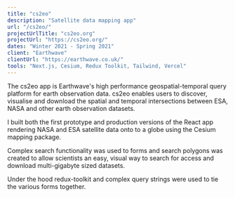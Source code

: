 ```yaml
---
title: "cs2eo"
description: "Satellite data mapping app"
url: "/cs2eo/"
projectUrlTitle: "cs2eo.org"
projectUrl: "https://cs2eo.org/"
dates: "Winter 2021 - Spring 2021"
client: "Earthwave"
clientUrl: "https://earthwave.co.uk/"
tools: "Next.js, Cesium, Redux Toolkit, Tailwind, Vercel"
---
```


The cs2eo app is Earthwave's high performance geospatial-temporal query platform for earth observation data. cs2eo enables users to discover, visualise and download the spatial and temporal intersections between ESA, NASA and other earth observation datasets.

I built both the first prototype and production versions of the React app rendering NASA and ESA satellite data onto to a globe using the Cesium mapping package.

Complex search functionality was used to forms and search polygons was created to allow scientists an easy, visual way to search for access and download multi-gigabyte sized datasets.

Under the hood redux-toolkit and complex query strings were used to tie the various forms together.
